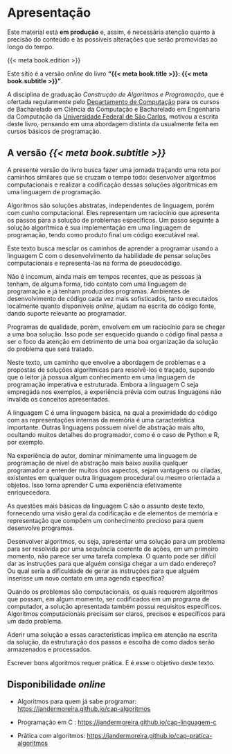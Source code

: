 # Apresentação {.unnumbered}


::: {.callout-important}
Este material está **em produção** e, assim, é necessária atenção quanto à precisão do conteúdo e às possíveis alterações que serão promovidas ao longo do tempo.

{{< meta book.edition >}}
:::

::: {.content-visible when-format="html"}
Este sítio é a versão *online* do livro **"{{< meta book.title >}}: {{< meta book.subtitle >}}"**. 
:::

A disciplina de graduação _Construção de Algoritmos e Programação_, que é ofertada regularmente pelo [Departamento de Computação](https://www.dc.ufscar.br) para os cursos de Bacharelado em Ciência da Computação e Bacharelado em Engenharia da Computação da [Universidade Federal de São Carlos](https://www.ufscar.br), motivou a escrita deste livro, pensando em uma abordagem distinta da usualmente feita em cursos básicos de programação.

## A versão _{{< meta book.subtitle >}}_

::: {.content-visible when-profile="completo"}
A presente versão do livro busca fazer uma jornada traçando uma rota por caminhos similares que se cruzam o tempo todo: desenvolver algoritmos computacionais e realizar a codificação dessas soluções algorítmicas em uma linguagem de programação.

Algoritmos são soluções abstratas, independentes de linguagem, porém com cunho computacional. Eles representam um raciocínio que apresenta os passos para a solução de problemas específicos. Um passo seguinte à solução algorítmica é sua implementação em uma linguagem de programação, tendo como produto final um código executável real.

Este texto busca mesclar os caminhos de aprender a programar usando a linguagem C com o desenvolvimento da habilidade de pensar soluções computacionais e representá-las na forma de pseudocódigo.
:::

::: {.content-visible when-profile="algoritmos"}
Não é incomum, ainda mais em tempos recentes, que as pessoas já tenham, de alguma forma, tido contato com uma linguagem de programação e já tenham produzidos programas. Ambientes de desenvolvimento de código cada vez mais sofisticados, tanto executados localmente quanto disponíveis _online_, ajudam na escrita do código fonte, dando suporte relevante ao programador.

Programas de qualidade, porém, envolvem em um raciocínio para se chegar a uma boa solução. Isso pode ser esquecido quando o código final passa a ser o foco da atenção em detrimento de uma boa organização da solução do problema que será tratado.

Neste texto, um caminho que envolve a abordagem de problemas e a propostas de soluções algorítmicas para resolvê-los é traçado, supondo que o leitor já possua algum conhecimento em uma linguagem de programação imperativa e estruturada. Embora a linguagem C seja empregada nos exemplos, a experiência prévia com outras linguagens não invalida os conceitos apresentados.
:::

::: {.content-visible when-profile="programacao"}
A linguagem C é uma linguagem básica, na qual a proximidade do código com as representações internas da memória é uma característica importante. Outras linguagens possuem nível de abstração mais alto, ocultando muitos detalhes do programador, como é o caso de Python e R, por exemplo.

Na experiência do autor, dominar minimamente uma linguagem de programação de nível de abstração mais baixo auxilia qualquer programador a entender muitos dos aspectos, sejam vantagens ou ciladas, existentes em qualquer outra linguagem procedural ou mesmo orientada a objetos. Isso torna aprender C uma experiência efetivamente enriquecedora.

As questões mais básicas da linguagem C são o assunto deste texto, fornecendo uma visão geral da codificação e de elementos de memória e representação que compõem um conhecimento precioso para quem desenvolve programas. 
:::

::: {.content-visible when-profile="pratica-algoritmos"}
Desenvolver algoritmos, ou seja, apresentar uma solução para um problema para ser resolvida por uma sequência coerente de ações, em um primeiro momento, não parece ser uma tarefa complexa. O quanto pode ser difícil dar as instruções para que alguém consiga chegar a um dado endereço? Ou qual seria a dificuldade de gerar as instruções para que alguém inserisse um novo contato em uma agenda específica?

Quando os problemas são computacionais, os quais requerem algoritmos que possam, em algum momento, ser codificados em um programa de computador, a solução apresentada também possui requisitos específicos. Algoritmos computacionais precisam ser claros, precisos e específicos para um dado problema.

Aderir uma solução a essas características implica em atenção na escrita da solução, da estruturação dos passos e escolha de como dados serão armazenados e processados.

Escrever bons algoritmos requer prática. E é esse o objetivo deste texto.
:::


<!-- ## Outras as versões

O material deste livro foi elaborado em três versões, todas com conteúdo compartilhado. Além desta, as seguintes versões estão disponíveis.

::: {.content-visible unless-profile="completo"}
### Pseudocódigo e implementação em\ C
Esta é a versão completa do texto e tem como objetivo prover um material de estudo para quem nunca programou ou tem pouco conhecimento sobre uma linguagem de programação.
:::

::: {.content-visible unless-profile="algoritmos"}
### Algoritmos para quem já sabe programar
A versão _Algoritmos para quem já sabe programar_ é direcionada àqueles que já detém conhecimento de uma linguagem de programação e que buscam representar soluções de forma independente de linguagem.
:::

::: {.content-visible unless-profile="programacao"}
### Programação em\ C 
Para todos que buscam ter uma visão geral sobre a linguagem C, prática e básica, esta versão é a melhor opção.
:::
 -->

## Disponibilidade _online_

<!-- * Pseudocódigo e implementação em\ C: <https://www2.dc.ufscar.br/~jander/livros/cap> -->

* Algoritmos para quem já sabe programar: <https://jandermoreira.github.io/cap-algoritmos>

* Programação em\ C : <https://jandermoreira.github.io/cap-linguagem-c>

* Prática com algoritmos: <https://jandermoreira.github.io/cap-pratica-algoritmos>

